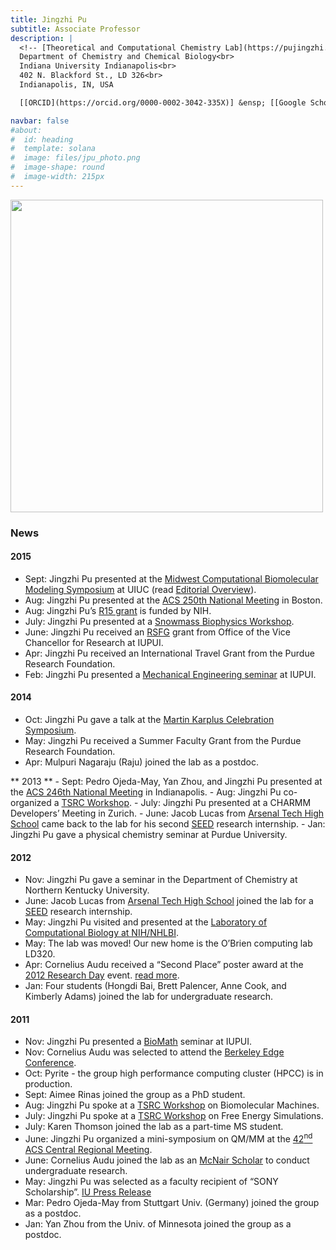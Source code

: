 ```yaml
---
title: Jingzhi Pu
subtitle: Associate Professor
description: |
  <!-- [Theoretical and Computational Chemistry Lab](https://pujingzhi.github.io/)<br> -->
  Department of Chemistry and Chemical Biology<br>
  Indiana University Indianapolis<br>
  402 N. Blackford St., LD 326<br>
  Indianapolis, IN, USA

  [[ORCID](https://orcid.org/0000-0002-3042-335X)] &ensp; [[Google Scholar](https://scholar.google.com/citations?user=RlYang0AAAAJ&hl=en)] &ensp; [[GitHub](https://github.com/pujingzhi)] &ensp; [[CV](./files/JPu-CV.pdf)] &ensp; [[E-mail](mailto:jpu@iu.edu)] 

navbar: false
#about:
#  id: heading
#  template: solana
#  image: files/jpu_photo.png
#  image-shape: round
#  image-width: 215px
---
```


:::{#heading}
:::

![](files/Pu_IU_Indy_Banner.svg){fig-align="left" width="500px"}

### News ###

#### 2015 ####
- Sept: Jingzhi Pu presented at the [Midwest Computational Biomolecular Modeling Symposium](https://www.ks.uiuc.edu/Announcements/Symposium/) at UIUC (read [Editorial Overview](https://www-s.ks.uiuc.edu/History/symposium/)).
- Aug: Jingzhi Pu presented at the [ACS 250th National Meeting](https://www.acs.org/content/acs/en/meetings/fall-2015.html) in Boston.
- Aug: Jingzhi Pu's [R15 grant](https://reporter.nih.gov/search/CyO8qZgafU2fzbCetM92HA/project-details/8958346) is funded by NIH.
- July: Jingzhi Pu presented at a [Snowmass Biophysics Workshop](https://vothgroup.uchicago.edu/conferences/).
- June: Jingzhi Pu received an [RSFG](https://research.iupui.edu/funding/documents/internalawards2015_000.pdf) grant from Office of the Vice Chancellor for Research at IUPUI. 
- Apr: Jingzhi Pu received an International Travel Grant from the Purdue Research Foundation.
- Feb: Jingzhi Pu presented a [Mechanical Engineering seminar](https://engr.iupui.edu/departments/me/research/seminars/upcoming.php) at IUPUI.

#### 2014 ####
- Oct: Jingzhi Pu gave a talk at the [Martin Karplus Celebration Symposium](https://martinkarplus.net/). 
- May: Jingzhi Pu received a Summer Faculty Grant from the Purdue Research Foundation.
- Apr: Mulpuri Nagaraju (Raju) joined the lab as a postdoc.

** 2013 **
- Sept: Pedro Ojeda-May, Yan Zhou, and Jingzhi Pu presented at the [ACS 246th National Meeting](https://www.acs.org/content/acs/en/meetings/fall-2013.html) in Indianapolis.
- Aug: Jingzhi Pu co-organized a [TSRC Workshop](https://www.telluridescience.org/meetings/workshop-details?wid=376).
- July: Jingzhi Pu presented at a CHARMM Developers' Meeting in Zurich. 
- June: Jacob Lucas from [Arsenal Tech High School](https://www.716.ips.k12.in.us/) came back to the lab for his second [SEED](https://portal.acs.org/portal/acs/corg/content?_nfpb=true&_pageLabel=PP_TRANSITIONMAIN&node_id=1588&use_sec=false&sec_url_var=region1&__uuid=f05dced4-fb8f-4e50-9ab0-71bd0e60efa1) research internship. 
- Jan: Jingzhi Pu gave a physical chemistry seminar at Purdue University.

#### 2012 ####
- Nov: Jingzhi Pu gave a seminar in the Department of Chemistry at Northern Kentucky University. 
- June: Jacob Lucas from [Arsenal Tech High School](https://www.716.ips.k12.in.us/) joined the lab for a [SEED](https://portal.acs.org/portal/acs/corg/content?_nfpb=true&_pageLabel=PP_TRANSITIONMAIN&node_id=1588&use_sec=false&sec_url_var=region1&__uuid=f05dced4-fb8f-4e50-9ab0-71bd0e60efa1) research internship. 
- May: Jingzhi Pu visited and presented at the [Laboratory of Computational Biology at NIH/NHLBI](https://www.lobos.nih.gov/lcb/).
- May: The lab was moved! Our new home is the O'Brien computing lab LD320.
- Apr: Cornelius Audu received a “Second Place” poster award at the [2012 Research Day](https://research.iupui.edu/enterprise/archive/2012/enterprise-04-23.html) event. [read more](https://chem.iupui.edu/news/science-students-honored-2012-research-day).
- Jan: Four students (Hongdi Bai, Brett Palencer, Anne Cook, and Kimberly Adams) joined the lab for undergraduate research.

#### 2011 ####
- Nov: Jingzhi Pu presented a [BioMath](https://www.math.iupui.edu/~jarciero/Biomath.html) seminar at IUPUI. 
- Nov: Cornelius Audu was selected to attend the [Berkeley Edge Conference](https://ls.berkeley.edu/bep/conference).  
- Oct: Pyrite - the group high performance computing cluster (HPCC) is in production.
- Sept: Aimee Rinas joined the group as a PhD student.
- Aug: Jingzhi Pu spoke at a [TSRC Workshop](https://www.telluridescience.org/reg/workshop_details.php?wid=339) on Biomolecular Machines.   
- July: Jingzhi Pu spoke at a [TSRC Workshop](http://www.telluridescience.org/reg/workshop_details.php?wid=308) on Free Energy Simulations.   
- July: Karen Thomson joined the lab as a part-time MS student.
- June: Jingzhi Pu organized a mini-symposium on QM/MM at the [42<sup>nd</sup> ACS Central Regional Meeting](https://cerm_regional.sites.acs.org/symposia.htm).  
- June: Cornelius Audu joined the lab as an [McNair Scholar](https://crl.iupui.edu/programs/McNair/index.asp) to conduct undergraduate research.   
- May: Jingzhi Pu was selected as a faculty recipient of "SONY Scholarship". [IU Press Release](https://newsinfo.iu.edu/news/page/normal/18624.html)
- Mar: Pedro Ojeda-May from Stuttgart Univ. (Germany) joined the group as a postdoc.
- Jan: Yan Zhou from the Univ. of Minnesota joined the group as a postdoc.
